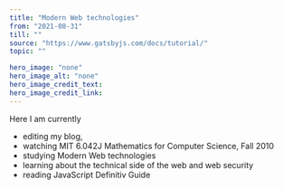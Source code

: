 ---
title: "Modern Web technologies"
from: "2021-08-31"
till: ""
source: "https://www.gatsbyjs.com/docs/tutorial/"
topic: ""

hero_image: "none"
hero_image_alt: "none"
hero_image_credit_text: 
hero_image_credit_link: 
---
Here I am currently
- editing my blog,
- watching MIT 6.042J Mathematics for Computer Science, Fall 2010
- studying Modern Web technologies 
- learning about the technical side of the web and web security
- reading JavaScript Definitiv Guide